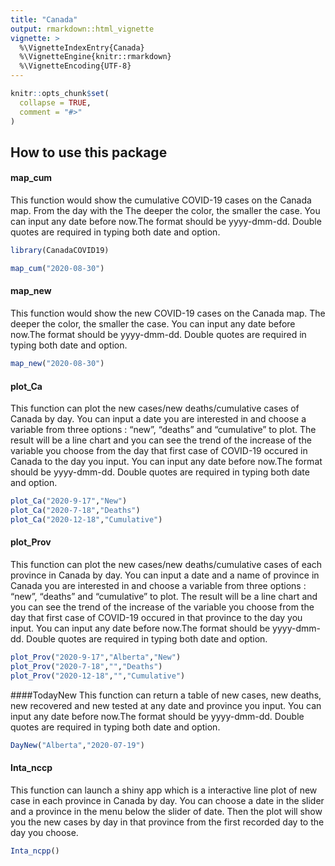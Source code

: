---
title: "Canada"
output: rmarkdown::html_vignette
vignette: >
  %\VignetteIndexEntry{Canada}
  %\VignetteEngine{knitr::rmarkdown}
  %\VignetteEncoding{UTF-8}
---

```{r, include = FALSE}
knitr::opts_chunk$set(
  collapse = TRUE,
  comment = "#>"
)
```

## How to use this package


#### map_cum

This function would show the cumulative COVID-19 cases on the Canada map. From the day with the  The deeper the color, the smaller the case. 
You can input any date before now.The format should be yyyy-dmm-dd. Double quotes are required in typing both date and option.

```{r, eval = FALSE}
library(CanadaCOVID19)

map_cum("2020-08-30")

```

#### map_new

This function would show the new COVID-19 cases on the Canada map. The deeper the color, the smaller the case. 
You can input any date before now.The format should be yyyy-dmm-dd. Double quotes are required in typing both date and option.

```{r, eval = FALSE}
map_new("2020-08-30")
```


#### plot_Ca

This function can plot the new cases/new deaths/cumulative cases of Canada by day. You can input a date you are interested in and choose a variable from three options : "new", "deaths" and "cumulative" to plot. The result will be a line chart and you can see the trend of the increase of the variable you choose from the day that first case of COVID-19 occured in Canada to the day you input.
You can input any date before now.The format should be yyyy-dmm-dd. Double quotes are required in typing both date and option.

```{r, eval = FALSE}
plot_Ca("2020-9-17","New")
plot_Ca("2020-7-18","Deaths")
plot_Ca("2020-12-18","Cumulative")
```

#### plot_Prov

This function can plot the new cases/new deaths/cumulative cases of each province in Canada by day. You can input a date and a name of province in Canada you are interested in and choose a variable from three options : "new", "deaths" and "cumulative" to plot. The result will be a line chart and you can see the trend of the increase of the variable you choose from the day that first case of COVID-19 occured in that province to the day you input.
You can input any date before now.The format should be yyyy-dmm-dd. Double quotes are required in typing both date and option.

```{r, eval = FALSE}
plot_Prov("2020-9-17","Alberta","New")
plot_Prov("2020-7-18","","Deaths")
plot_Prov("2020-12-18","","Cumulative")
```


####TodayNew
This function can return a table of new cases, new deaths, new recovered and new tested at any date and province you input.
You can input any date before now.The format should be yyyy-dmm-dd. Double quotes are required in typing both date and option.

```{r, eval = FALSE}
DayNew("Alberta","2020-07-19")
```

#### Inta_nccp

This function can launch a shiny app which is a interactive line plot of new case in each province in Canada by day. You can choose a date in the slider and a province in the menu below the slider of date. Then the plot will show you the new cases by day in that province from the first recorded day to the day you choose.

```{r, eval = FALSE}
Inta_ncpp()
```